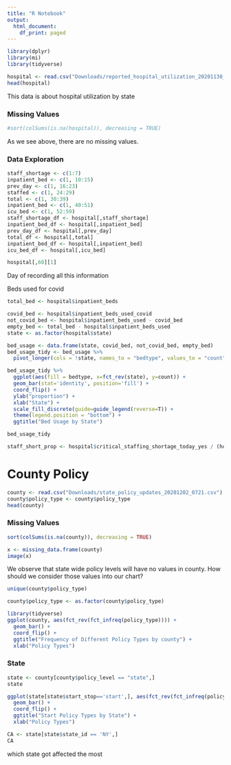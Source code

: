 ```yaml
---
title: "R Notebook"
output:
  html_document:
    df_print: paged
---
```


```r
library(dplyr)
library(mi)
library(tidyverse)
```


```r
hospital <- read.csv("Downloads/reported_hospital_utilization_20201130_2136.csv")
head(hospital)
```
This data is about hospital utilization by state

### Missing Values
```r
#sort(colSums(is.na(hospital)), decreasing = TRUE)
```
 
 As we see above, there are no missing values.

### Data Exploration
```r
staff_shortage <- c(1:7)
inpatient_bed <- c(1, 10:15)
prev_day <- c(1, 16:23)
staffed <- c(1, 24:29)
total <- c(1, 30:39)
inpatient_bed <- c(1, 40:51)
icu_bed <- c(1, 52:59)
staff_shortage_df <- hospital[,staff_shortage]
inpatient_bed_df <- hospital[,inpatient_bed]
prev_day_df <- hospital[,prev_day]
total_df <- hospital[,total]
inpatient_bed_df <- hospital[,inpatient_bed]
icu_bed_df <- hospital[,icu_bed]
```

```r
hospital[,60][1]
```

Day of recording all this information

Beds used for covid
```r
total_bed <- hospital$inpatient_beds

covid_bed <- hospital$inpatient_beds_used_covid
not_covid_bed <- hospital$inpatient_beds_used - covid_bed
empty_bed <- total_bed - hospital$inpatient_beds_used
state <- as.factor(hospital$state)

bed_usage <- data.frame(state, covid_bed, not_covid_bed, empty_bed)
bed_usage_tidy <- bed_usage %>%
  pivot_longer(cols = !state, names_to = "bedtype", values_to = "count")

bed_usage_tidy %>%
  ggplot(aes(fill = bedtype, x=fct_rev(state), y=count)) +
  geom_bar(stat='identity', position='fill') +
  coord_flip() +
  ylab("proportion") + 
  xlab("State") +
  scale_fill_discrete(guide=guide_legend(reverse=T)) +
  theme(legend.position = "bottom") +
  ggtitle("Bed Usage by State")

```
```r
bed_usage_tidy

```


```r
staff_short_prop <- hospital$critical_staffing_shortage_today_yes / (hospital$critical_staffing_shortage_today_yes+hospital$critical_staffing_shortage_today_no+hospital$critical_staffing_shortage_today_not_reported)

```



# County Policy
```r
county <- read.csv("Downloads/state_policy_updates_20201202_0721.csv")
county$policy_type <- county$policy_type
head(county)
```
### Missing Values
```r
sort(colSums(is.na(county)), decreasing = TRUE)
```
```r

x <- missing_data.frame(county)
image(x)
```

We observe that state wide policy levels will have no values in county.
How should we consider those values into our chart?

```r
unique(county$policy_type)
```

```r
county$policy_type <- as.factor(county$policy_type)
```


```r
library(tidyverse)
ggplot(county, aes(fct_rev(fct_infreq(policy_type)))) + 
  geom_bar() +
  coord_flip() +
  ggtitle("Frequency of Different Policy Types by county") +
  xlab("Policy Types")
```

### State
```r
state <- county[county$policy_level == "state",]
state
```
```r
ggplot(state[state$start_stop=='start',], aes(fct_rev(fct_infreq(policy_type)))) + 
  geom_bar() +
  coord_flip() +
  ggtitle("Start Policy Types by State") +
  xlab("Policy Types")
```
```r
CA <- state[state$state_id == 'NY',]
CA
```
which state got affected the most
